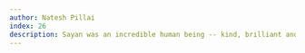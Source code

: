 ```yaml
---
author: Natesh Pillai
index: 26
description: Sayan was an incredible human being -- kind, brilliant and funny. Gone too soon. RIP.
---
```


